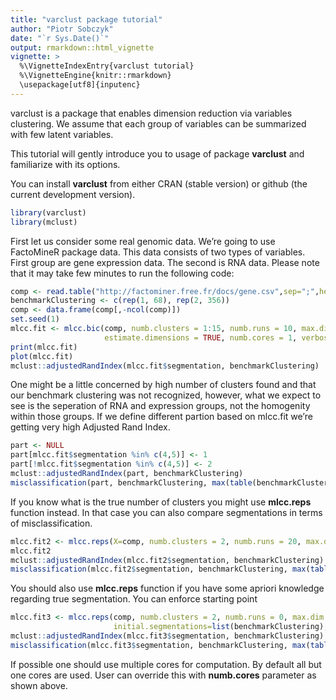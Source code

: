 ```yaml
---
title: "varclust package tutorial"
author: "Piotr Sobczyk"
date: "`r Sys.Date()`"
output: rmarkdown::html_vignette
vignette: >
  %\VignetteIndexEntry{varclust tutorial}
  %\VignetteEngine{knitr::rmarkdown}
  \usepackage[utf8]{inputenc}
---
```


varclust is a package that enables dimension reduction via variables clustering. 
We assume that each group of variables can be summarized with few latent variables.

This tutorial will gently introduce you to usage of package **varclust** and
familiarize with its options.

You can install **varclust** from either CRAN (stable version) or github (the current development version).

```r
library(varclust)
library(mclust)
```

First let us consider some real genomic data. We're going to use FactoMineR package data.
This data consists of two types of variables. First group are gene expression data.
The second is RNA data.
Please note that it may take few minutes to run the following code:
```r
comp <- read.table("http://factominer.free.fr/docs/gene.csv",sep=";",header=T,row.names=1) 
benchmarkClustering <- c(rep(1, 68), rep(2, 356))    
comp <- data.frame(comp[,-ncol(comp)])   
set.seed(1)
mlcc.fit <- mlcc.bic(comp, numb.clusters = 1:15, numb.runs = 10, max.dim = 4, greedy = TRUE, 
                     estimate.dimensions = TRUE, numb.cores = 1, verbose = FALSE)
print(mlcc.fit)
plot(mlcc.fit)
mclust::adjustedRandIndex(mlcc.fit$segmentation, benchmarkClustering)
```

One might be a little concerned by high number of clusters found and 
that our benchmark clustering was not recognized, however,
what we expect to see is the seperation of RNA and expression groups, not the homogenity
within those groups. If we define different partion based on mlcc.fit we're getting 
very high Adjusted Rand Index.

```r
part <- NULL
part[mlcc.fit$segmentation %in% c(4,5)] <- 1
part[!mlcc.fit$segmentation %in% c(4,5)] <- 2
mclust::adjustedRandIndex(part, benchmarkClustering)
misclassification(part, benchmarkClustering, max(table(benchmarkClustering)), 2)
```

If you know what is the true number of clusters you might use **mlcc.reps** function instead.
In that case you can also compare segmentations in terms of misclassification.
```r
mlcc.fit2 <- mlcc.reps(X=comp, numb.clusters = 2, numb.runs = 20, max.dim = 4, numb.cores=1)
mlcc.fit2
mclust::adjustedRandIndex(mlcc.fit2$segmentation, benchmarkClustering)
misclassification(mlcc.fit2$segmentation, benchmarkClustering, max(table(benchmarkClustering)), 2)
```
You should also use **mlcc.reps** function if you have some apriori knowledge regarding true segmentation.
You can enforce starting point
```r
mlcc.fit3 <- mlcc.reps(comp, numb.clusters = 2, numb.runs = 0, max.dim = 2, 
                       initial.segmentations=list(benchmarkClustering), numb.cores=1)
mclust::adjustedRandIndex(mlcc.fit3$segmentation, benchmarkClustering)
misclassification(mlcc.fit3$segmentation, benchmarkClustering, max(table(benchmarkClustering)), 2)
```

If possible one should use multiple cores for computation. By default all but one cores are used. 
User can override this with **numb.cores** parameter as shown above.
